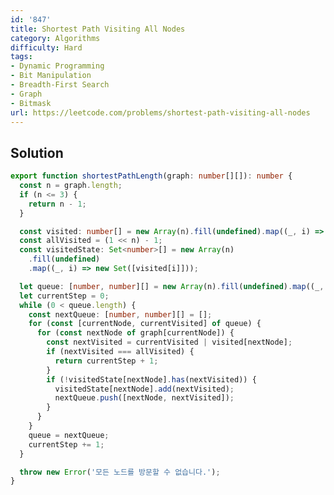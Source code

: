 ```yaml
---
id: '847'
title: Shortest Path Visiting All Nodes
category: Algorithms
difficulty: Hard
tags:
- Dynamic Programming
- Bit Manipulation
- Breadth-First Search
- Graph
- Bitmask
url: https://leetcode.com/problems/shortest-path-visiting-all-nodes
---
```


## Solution

```typescript filename="solution.ts" copy
export function shortestPathLength(graph: number[][]): number {
  const n = graph.length;
  if (n <= 3) {
    return n - 1;
  }

  const visited: number[] = new Array(n).fill(undefined).map((_, i) => 1 << i);
  const allVisited = (1 << n) - 1;
  const visitedState: Set<number>[] = new Array(n)
    .fill(undefined)
    .map((_, i) => new Set([visited[i]]));

  let queue: [number, number][] = new Array(n).fill(undefined).map((_, i) => [i, visited[i]]);
  let currentStep = 0;
  while (0 < queue.length) {
    const nextQueue: [number, number][] = [];
    for (const [currentNode, currentVisited] of queue) {
      for (const nextNode of graph[currentNode]) {
        const nextVisited = currentVisited | visited[nextNode];
        if (nextVisited === allVisited) {
          return currentStep + 1;
        }
        if (!visitedState[nextNode].has(nextVisited)) {
          visitedState[nextNode].add(nextVisited);
          nextQueue.push([nextNode, nextVisited]);
        }
      }
    }
    queue = nextQueue;
    currentStep += 1;
  }

  throw new Error('모든 노드를 방문할 수 없습니다.');
}
```

